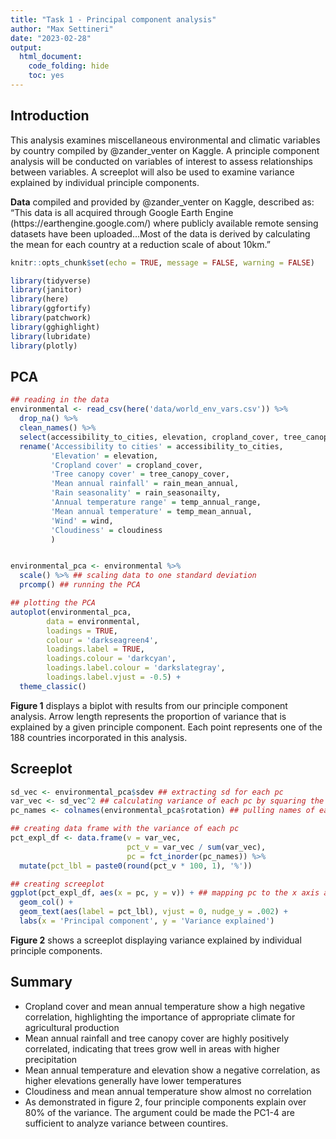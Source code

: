 ```yaml
---
title: "Task 1 - Principal component analysis"
author: "Max Settineri"
date: "2023-02-28"
output: 
  html_document:
    code_folding: hide
    toc: yes
---
```


## Introduction

This analysis examines miscellaneous environmental and climatic variables by country compiled by @zander_venter on Kaggle. A principle component analysis will be conducted on variables of interest to assess relationships between variables. A screeplot will also be used to examine variance explained by individual principle components. 

**Data** compiled and provided by @zander_venter on Kaggle, described as: “This data is all acquired through Google Earth Engine (https://earthengine.google.com/) where publicly available remote sensing datasets have been uploaded...Most of the data is derived by calculating the mean for each country at a reduction scale of about 10km.”

```r
knitr::opts_chunk$set(echo = TRUE, message = FALSE, warning = FALSE)

library(tidyverse)
library(janitor)
library(here)
library(ggfortify) 
library(patchwork)
library(gghighlight)
library(lubridate)
library(plotly) 
```

## PCA

```r
## reading in the data
environmental <- read_csv(here('data/world_env_vars.csv')) %>% 
  drop_na() %>% 
  clean_names() %>% 
  select(accessibility_to_cities, elevation, cropland_cover, tree_canopy_cover, rain_mean_annual, rain_seasonailty, temp_annual_range, temp_mean_annual, wind, cloudiness) %>% 
  rename('Accessibility to cities' = accessibility_to_cities,
         'Elevation' = elevation,
         'Cropland cover' = cropland_cover,
         'Tree canopy cover' = tree_canopy_cover,
         'Mean annual rainfall' = rain_mean_annual,
         'Rain seasonality' = rain_seasonailty,
         'Annual temperature range' = temp_annual_range,
         'Mean annual temperature' = temp_mean_annual,
         'Wind' = wind,
         'Cloudiness' = cloudiness
         )


environmental_pca <- environmental %>% 
  scale() %>% ## scaling data to one standard deviation
  prcomp() ## running the PCA

```

```r
## plotting the PCA
autoplot(environmental_pca,
     	data = environmental,
     	loadings = TRUE,
     	colour = 'darkseagreen4',
     	loadings.label = TRUE,
     	loadings.colour = 'darkcyan',
     	loadings.label.colour = 'darkslategray',
     	loadings.label.vjust = -0.5) +
  theme_classic()
```

**Figure 1** displays a biplot with results from our principle component analysis. Arrow length represents the proportion of variance that is explained by a given principle component. Each point represents one of the 188 countries incorporated in this analysis. 

## Screeplot

```r
sd_vec <- environmental_pca$sdev ## extracting sd for each pc
var_vec <- sd_vec^2 ## calculating variance of each pc by squaring the sd of each pc
pc_names <- colnames(environmental_pca$rotation) ## pulling names of each pc

## creating data frame with the variance of each pc
pct_expl_df <- data.frame(v = var_vec,
                          pct_v = var_vec / sum(var_vec),
                          pc = fct_inorder(pc_names)) %>% 
  mutate(pct_lbl = paste0(round(pct_v * 100, 1), '%'))

## creating screeplot
ggplot(pct_expl_df, aes(x = pc, y = v)) + ## mapping pc to the x axis and variance to the y
  geom_col() + 
  geom_text(aes(label = pct_lbl), vjust = 0, nudge_y = .002) +
  labs(x = 'Principal component', y = 'Variance explained')
```

**Figure 2** shows a screeplot displaying variance explained by individual principle components. 

## Summary

- Cropland cover and mean annual temperature show a high negative correlation, highlighting the importance of appropriate climate for agricultural production 
- Mean annual rainfall and tree canopy cover are highly positively correlated, indicating that trees grow well in areas with higher precipitation
- Mean annual temperature and elevation show a negative correlation, as higher elevations generally have lower temperatures
- Cloudiness and mean annual temperature show almost no correlation
- As demonstrated in figure 2, four principle components explain over 80% of the variance. The argument could be made the PC1-4 are sufficient to analyze variance between countires.